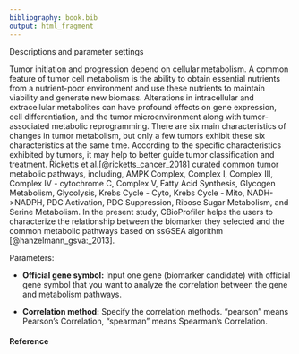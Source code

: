 ---
bibliography: book.bib
output: html_fragment
---



<div class="panel panel-info">
<div class='panel-heading text-center panel-relative'>
<div class="panel-heading">Descriptions and parameter settings </div>

</div>

<div class="panel-body">

Tumor initiation and progression depend on cellular metabolism. A common feature of tumor cell metabolism is the ability to obtain essential nutrients from a nutrient-poor environment and use these nutrients to maintain viability and generate new biomass. Alterations in intracellular and extracellular metabolites can have profound effects on gene expression, cell differentiation, and the tumor microenvironment along with tumor-associated metabolic reprogramming. There are six main characteristics of changes in tumor metabolism, but only a few tumors exhibit these six characteristics at the same time. According to the specific characteristics exhibited by tumors, it may help to better guide tumor classification and treatment. Ricketts et al.[@ricketts_cancer_2018] curated common tumor metabolic pathways, including, AMPK Complex, Complex I, Complex III, Complex IV - cytochrome C, Complex V, Fatty Acid Synthesis, Glycogen Metabolism, Glycolysis, Krebs Cycle - Cyto, Krebs Cycle - Mito, NADH->NADPH, PDC Activation, PDC Suppression, Ribose Sugar Metabolism, and Serine Metabolism. In the present study, CBioProfiler helps the users to characterize the relationship between the biomarker they selected and the common metabolic pathways based on ssGSEA algorithm [@hanzelmann_gsva:_2013]. 

Parameters:

* **Official gene symbol:** Input one gene (biomarker candidate) with official gene symbol that you want to analyze the correlation between the gene and metabolism pathways.

* **Correlation method:** Specify the correlation methods. "pearson" means Pearson's Correlation, "spearman" means Spearman's Correlation. 


</div>
</div>

#### Reference
